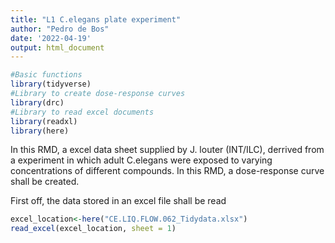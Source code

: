 ```yaml
---
title: "L1 C.elegans plate experiment"
author: "Pedro de Bos"
date: '2022-04-19'
output: html_document
---
```



```r
#Basic functions
library(tidyverse)
#Library to create dose-response curves
library(drc)
#Library to read excel documents
library(readxl)
library(here)
```

In this RMD, a excel data sheet supplied by J. louter (INT/ILC), derrived from a experiment in which adult C.elegans were exposed to varying concentrations of different compounds. In this RMD, a dose-response curve shall be created.

First off, the data stored in an excel file shall be read
````r
excel_location<-here("CE.LIQ.FLOW.062_Tidydata.xlsx")
read_excel(excel_location, sheet = 1)
````
